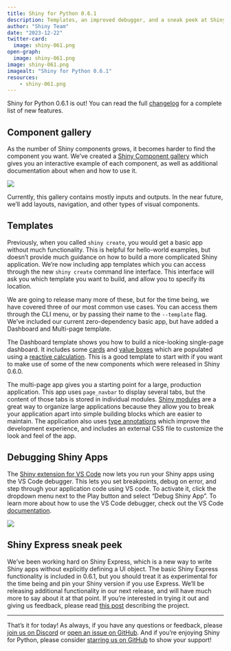 ```yaml
---
title: Shiny for Python 0.6.1
description: Templates, an improved debugger, and a sneak peek at Shiny Express
author: "Shiny Team"
date: "2023-12-22"
twitter-card:
  image: shiny-061.png
open-graph:
  image: shiny-061.png
image: shiny-061.png
imagealt: "Shiny for Python 0.6.1"
resources:
    - shiny-061.png
---
```


Shiny for Python 0.6.1 is out! You can read the full [changelog](https://github.com/posit-dev/py-shiny/blob/main/CHANGELOG.md) for a complete list of new features.

## Component gallery

As the number of Shiny components grows, it becomes harder to find the component you want. 
We've created a [Shiny Component gallery](https://shypy-test-center.netlify.app/py/components/) which gives you an interactive example of each component, as well as additional documentation about when and how to use it. 

![](component-gallery.gif)

Currently, this gallery contains mostly inputs and outputs. In the near future, we'll add layouts, navigation, and other types of visual components.


## Templates

Previously, when you called `shiny create`, you would get a basic app without much functionality. 
This is helpful for hello-world examples, but doesn't provide much guidance on how to build a more complicated Shiny application. 
We're now including app templates which you can access through the new `shiny create` command line interface. 
This interface will ask you which template you want to build, and allow you to specify its location. 

We are going to release many more of these, but for the time being, we have covered three of our most common use cases. 
You can access them through the CLI menu, or by passing their name to the `--template` flag.
We've included our current zero-dependency basic app, but have added a Dashboard and Multi-page template.

The Dashboard template shows you how to build a nice-looking single-page dashboard. 
It includes some [cards](https://shypy-test-center.netlify.app/py/api/ExCard.html#see-also) and [value boxes](https://shypy-test-center.netlify.app/py/api/ui.value_box.html#see-also) which are populated using a [reactive calculation](https://shypy-test-center.netlify.app/py/docs/reactive-calculations.html). 
This is a good template to start with if you want to make use of some of the new components which were released in Shiny 0.6.0.

The multi-page app gives you a starting point for a large, production application. 
This app uses `page_navbar` to display several tabs, but the content of those tabs is stored in individual modules.
[Shiny modules](https://shypy-test-center.netlify.app/py/docs/workflow-modules.html) are a great way to organize large applications because they allow you to break your application apart into simple building blocks which are easier to maintain. 
The application also uses [type annotations](https://blog.logrocket.com/understanding-type-annotation-python/) which improve the development experience, and includes an external CSS file to customize the look and feel of the app. 


## Debugging Shiny Apps

The [Shiny extension for VS Code](https://marketplace.visualstudio.com/items?itemName=Posit.shiny-python) now lets you run your Shiny apps using the VS Code debugger. 
This lets you set breakpoints, debug on error, and step through your application code using VS code. 
To activate it, click the dropdown menu next to the Play button and select "Debug Shiny App". 
To learn more about how to use the VS Code debugger, check out the VS Code [documentation](https://code.visualstudio.com/docs/editor/debugging).

![](debugger.png)

## Shiny Express sneak peek

We've been working hard on Shiny Express, which is a new way to write Shiny apps without explicitly defining a UI object. 
The basic Shiny Express functionality is included in 0.6.1, but you should treat it as experimental for the time being and pin your Shiny version if you use Express.
We'll be releasing additional functionality in our next release, and will have much more to say about it at that point. 
If you're interested in trying it out and giving us feedback, please read [this post](https://wch.github.io/shiny_express_doc/) describing the project.


---

That's it for today! As always, if you have any questions or feedback, please [join us on Discord](https://discord.gg/yMGCamUMnS) or [open an issue on GitHub](https://github.com/posit-dev/py-shiny/issues/new). And if you're enjoying Shiny for Python, please consider [starring us on GitHub](https://github.com/posit-dev/py-shiny) to show your support!
